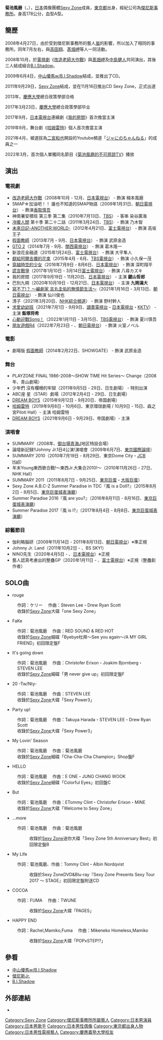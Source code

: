 {{Unreferenced|time=2015-07-02T21:25:13+00:00}}
{{藝人
| 姓名 = 菊池風磨
| 類型 = 男藝人
| 外文名 = {{lang|ja|菊池 風磨}}
| 外文 = ja
| 羅馬拼音 = Kikuchi Fūma
| 出生日期 = {{Birth_date_and_age|1995|3|7}}
| 出生地 = {{JPN}}[[東京都|東京都]]
| 職業 = [[歌手|歌手]]、[[演員|演員]]
| 音樂類型 = [[日語流行音樂|日語流行音樂]]
| 教育程度 = [[慶應義塾大學|慶應義塾大學]]
| 出道日期 = 2011年
| 活躍年代 = 2008年至今
| 經紀公司 = [[傑尼斯事務所|傑尼斯事務所]]
| 相關團體 = [[Sexy_Zone|Sexy Zone]]
| 網站 = [http://www.johnnys-net.jp/page?id=artistTop&artist=24&lang=zh_tw 傑尼斯事務所官網>Sexy Zone專頁]
| IMDb = 3866213
}}
{{japanese|japanese=菊池 風磨|kana=きくち ふうま|romaji=Kikuchi Fūma}}

'''菊池風磨'''（{{jpn|j=菊池 風磨|hg=きくち ふうま|rm=Kikuchi Fūma}}，{{bd|1995年|3月7日|catIdx=Kikuchi Fuma}}），[[日本|日本]]偶像團體[[Sexy_Zone|Sexy Zone]]成員，[[東京都|東京都]]出身，經紀公司為[[傑尼斯事務所|傑尼斯事務所]]。身高178公分，血型A型。

== 簡歷 ==
2008年4月27日，由於受到傑尼斯事務所的藝人[[嵐|嵐]]的影響，所以加入了相同的事務所。同年7月左右，與[[高田翔|高田翔]]、[[髙畑岬|髙畑岬]]等人一同活動。

2008年10月，於[[日本電視劇|電視劇]]《[[改造老師大作戰|改造老師大作戰]]》與[[髙畑岬|髙畑岬]]及[[中島健人|中島健人]]共同演出，其後三人結成組合[[B.I.Shadow|B.I.Shadow]]。

2009年6月4日，[[中山優馬w/B.I.Shadow|中山優馬w/B.I.Shadow]]結成，並推出了CD。

2011年9月29日，[[Sexy_Zone|Sexy Zone]]結成，並在11月16日推出CD Sexy Zone，正式出道

2013年，[[慶應大學|慶應大學]]總合政策學部合格

2017年3月23日，[[慶應大學|慶應大學]]總合政策學部毕业

2017年9月，[[日本電視台|日本電視台]]連續劇《[[我的房間|我的房間]]》首次擔當主演

2019年9月，舞台劇《[[哈姆雷特|哈姆雷特]]》個人首次擔當主演

2021年4月，被選拔為[[二宮和也|二宮和也]]開設的Youtube頻道「[[ジャにのちゃんねる|ジャにのちゃんねる]]」的成員之一

2022年3月，首次個人單獨同名節目《[[菊池風磨的不可原諒TV|菊池風磨的不可原諒TV]]》播放

== 演出 ==
=== 電視劇 ===
* [[改造老師大作戰|改造老師大作戰]]（2008年10月 - 12月、[[日本電視台|日本電視台]]） - 飾演 楠本風磨
* SMAP☆加油吧！！ 誰也不知道的SMAP物語（2009年1月31日、[[朝日電視台|朝日電視台]]） - 飾演[[香取慎吾|香取慎吾]]
* 神南署安積班 第三季 第二集（2010年7月13日、[[TBS|TBS]]） - 客串 染谷廣海
* [[冷暖人間|冷暖人間]] 第十季 第二十二話（2011年3月24日、[[TBS|TBS]]） - 飾演 乃木智
* [[未來日記-ANOTHER:WORLD-|未來日記-ANOTHER:WORLD-]]（2012年4月21日、[[富士電視台|富士電視台]]） - 飾演 高坂王子
* [[假面教師|假面教師]]（2013年7月 - 9月、[[日本電視台|日本電視台]]） - 飾演 武原金造
* [[GTO_(2012年电视剧)|GTO 2]]（2014年7月 - 9月、[[關西電視台|關西電視台]]） - 飾演 葛木隆一
* 新浪花金融道（2015年1月24日、[[富士電視台|富士電視台]]） - 飾演 大平隼人
* [[獻給阿爾吉儂的花束|獻給阿爾吉儂的花束]]（2015年4月 - 6月、[[TBS電視台|TBS電視台]]） - 飾演 小久保一茂
* [[穿越時空的少女_(電視劇)|穿越時空的少女]]（2016年7月9日 - 8月6日、[[日本電視台|日本電視台]]） - 飾演 深町翔平
* [[謊言戰爭|謊言戰爭]]（2017年1月10日 - 3月14日[[富士電視台|富士電視台]]） - 飾演 八尋カズキ
* 我的房間（2017年9月19日 - 11月20日、[[日本電視台|日本電視台]]） - 主演 '''鍵山哲郎'''
* 巴別九朔（2020年10月19日 - 12月21日、[[日本電視台|日本電視台]]） - 主演 '''九朔滿大'''
* [[寫不出來！？～編劇_吉丸圭佑的無情節生活～|寫不了!？ ～編劇家 吉丸圭佑的無情節生活～]]（2021年1月16日 - 3月13日、[[朝日電視台|朝日電視台]]） - 飾演 仙川俊也
* 清子（2021年3月20日、[[NHK綜合頻道|NHK綜合頻道]]） - 飾演 野村幹人
* [[求愛幼幼班|求愛幼幼班]]（2021年7月1日 - 9月9日、[[讀賣電視台|讀賣電視台]]・[[日本電視台|日本電視台]]・[[KKTV|KKTV]]） - 主演 '''飯塚将希'''
* [[心動迎戰Song！|心動迎戰Song！]]（2022年1月11日 - 3月15日、[[TBS電視台|TBS電視台]]） - 飾演 夏川慎吾
* [[朋友遊戲#2022年電視劇|朋友遊戲R4]]（2022年7月23日 - 、[[朝日電視台|朝日電視台]]） - 飾演 火室ノベル

=== 電影 ===
* 劇場版 [[假面教師|假面教師]]（2014年2月22日、SHOWGATE） - 飾演  武原金造

=== 舞台 ===
* PLAYZONE FINAL 1986-2008〜SHOW TIME Hit Series〜 Change（2008年、青山劇場）
* 少年們 沒有欄柵的牢獄（2011年9月5日 - 29日、日生劇場） - 特別出演
* ABC座 星（STAR）劇場（2012年2月4日 - 29日、日生劇場）
* [[DREAM_BOYS#|DREAM BOYS]]（2015年9月12日 - 9月20日、帝国劇場）
* [[哈姆雷特|哈姆雷特]]（2019年9月8日 - 10月6日、東京環球劇場 / 10月9日 - 15日、森之宮Piloti Hall）- 主演 哈姆雷特
* [[DREAM_BOYS#|DREAM BOYS]]（2021年9月6日 - 9月29日、帝国劇場）- 主演

=== 演唱會 ===
* SUMMARY（2008年、[[御台場|御台場]][[青海_(江東区)|青海]]J地区特設会場）
* 論壇新記録!!Johnny Jr.1日4公演!演唱會（2009年6月7日、[[東京國際論壇|東京國際論壇]]）
* SUMMARY 2010（2010年7月19日 - 8月29日、東京Dome City・[[MEETS_PORT|JCB Hall]]）
* 年末Young東西歌合戰!〜東西Jr.大集合2010!〜（2010年11月26日・27日、NHK Hall）
* SUMMARY 2011（2011年8月7日 - 9月25日、[[東京巨蛋|東京巨蛋]]・[[大阪巨蛋|大阪巨蛋]]）
* Sexy Zone A.B.C-Z Summer Paradise in TDC『風 is a Doll?』（2015年8月2日 - 8月5日、[[MEETS_PORT#東京巨蛋城表演廳|東京巨蛋城表演廳]]）
* Summer Paradise 2016『風 are you?』（2016年8月11日 - 8月16日、[[MEETS_PORT#東京巨蛋城表演廳|東京巨蛋城表演廳]]）
* Summer Paradise 2017『風 is I?』（2017年8月4日 - 8月8日、[[MEETS_PORT#東京巨蛋城表演廳|東京巨蛋城表演廳]]）

=== 綜藝節目 ===
* 伽利略腦研（2009年11月14日 - 2011年8月13日、[[朝日電視台|朝日電視台]]）※準正規
* Johnny Jr. Land（2011年10月2日 - 、BS SKY!）
* NINO先生（2020年4月5日 - 、[[日本電視台|日本電視台]]）※正規
* 藝人認真考慮出的整蠱GP（2020年1月11日 - 、[[富士電視台|富士電視台]]）※正規（整蠱創作者）


==SOLO曲==
* rouge
:作詞：ケリー 　作曲：Steven Lee・Drew Ryan Scott
:收錄於[[Sexy_Zone|Sexy Zone]]大碟「one Sexy Zone」
* FaKe
:作詞：菊池風磨 　作曲：RED SOUND & RED HOT
:收錄於[[Sexy_Zone|Sexy Zone]]細碟「Byebye杜拜〜See you again〜/A MY GIRL FRIEND」初回限定盤F
* It's going down
:作詞：菊池風磨 　作曲：Christofer Erixon・Joakim Bjornberg・STEVEN LEE
:收錄於[[Sexy_Zone|Sexy Zone]]細碟「男 never give up」初回限定盤F
* 20 -Tw/Nty-
:作詞：菊池風磨 　作曲：STEVEN LEE
:收錄於[[Sexy_Zone|Sexy Zone]]大碟「Sexy Power3」
* Party up!
:作詞：菊池風磨 　作曲：Takuya Harada・STEVEN LEE・Drew Ryan Scott
:收錄於[[Sexy_Zone|Sexy Zone]]大碟「Sexy Power3」
* My Lovin' Season
:作詞：菊池風磨 　作曲：菊池風磨
:收錄於[[Sexy_Zone|Sexy Zone]]細碟「Cha-Cha-Cha Champion」Shop盤F
* HELLO
:作詞：菊池風磨 　作曲：E ONE・JUNG CHANG WOOK
:收錄於[[Sexy_Zone|Sexy Zone]]細碟「Colorful Eyes」初回盤C
*But
:作詞：菊池風磨 　作曲：ETommy Clint・Christofer Erixon・MiNE
:收錄於[[Sexy_Zone|Sexy Zone]]大碟「Welcome to Sexy Zone」
*...more
:作詞：菊池風磨 　作曲：菊池風磨
::收錄於[[Sexy_Zone|Sexy Zone]]迷你大碟「Sexy Zone 5th Anniversary Best」初回限定盤B
*My Life
:作詞：菊池風磨、作曲：Tommy Clint・Albin Nordqvist
::收錄於Sexy ZoneDVD&Blu-ray『Sexy Zone Presents Sexy Tour 2017 〜 STAGE』初回限定盤附送CD
*COCOA
:作詞：FUMA 　作曲：TWUNE
::收錄於[[Sexy_Zone|Sexy Zone]]大碟「PAGES」
*HAPPY END 
:作詞：Rachel,Mamiko,Fuma 　作曲：Mikeneko Homeless,Mamiko
::收錄於[[Sexy_Zone|Sexy Zone]]大碟「POPxSTEP!?」


== 參看 ==
* [[中山優馬w/B.I.Shadow|中山優馬w/B.I.Shadow]]
* [[傑尼斯Jr.|傑尼斯Jr.]]
* [[B.I.Shadow|B.I.Shadow]]

== 外部連結 ==
*{{imdb name|id=3866213}}

{{Sexy Zone}}
{{傑尼斯事務所}}

{{Authority control}}
{{DEFAULTSORT:Kikuchi Kuma}}
[[Category:Sexy_Zone|Category:Sexy Zone]]
[[Category:傑尼斯事務所所屬藝人|Category:傑尼斯事務所所屬藝人]]
[[Category:日本男演員|Category:日本男演員]]
[[Category:日本男歌手|Category:日本男歌手]]
[[Category:日本男性偶像|Category:日本男性偶像]]
[[Category:東京都出身人物|Category:東京都出身人物]]
[[Category:日本男性電視藝人|Category:日本男性電視藝人]]
[[Category:慶應義塾大學校友|Category:慶應義塾大學校友]]